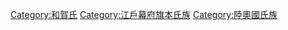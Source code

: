 [[Category:和賀氏|Category:和賀氏]]
[[Category:江戶幕府旗本氏族|Category:江戶幕府旗本氏族]]
[[Category:陸奧國氏族|Category:陸奧國氏族]]